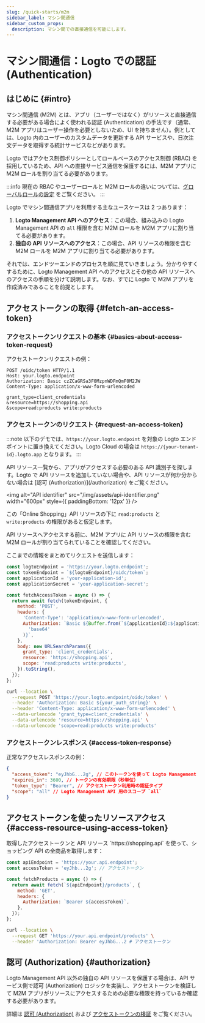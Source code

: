 ```yaml
---
slug: /quick-starts/m2m
sidebar_label: マシン間通信
sidebar_custom_props:
  description: マシン間での直接通信を可能にします。
---
```





# マシン間通信：Logto での認証 (Authentication)

<AppNote type="Machine-to-machine" />

## はじめに \{#intro}

マシン間通信 (M2M) とは、アプリ（ユーザーではなく）がリソースと直接通信する必要がある場合によく使われる認証 (Authentication) の手法です（通常、M2M アプリはユーザー操作を必要としないため、UI を持ちません）。例としては、Logto 内のユーザーのカスタムデータを更新する API サービスや、日次注文データを取得する統計サービスなどがあります。

Logto ではアクセス制御ポリシーとしてロールベースのアクセス制御 (RBAC) を採用しているため、API への直接サービス通信を保護するには、M2M アプリに M2M ロールを割り当てる必要があります。

:::info
現在の RBAC やユーザーロールと M2M ロールの違いについては、[グローバルロールの設定](/authorization/role-based-access-control#configure-global-roles) をご覧ください。
:::

Logto でマシン間通信アプリを利用する主なユースケースは 2 つあります：

1. **Logto Management API へのアクセス**：この場合、組み込みの Logto Management API の `all` 権限を含む M2M ロールを M2M アプリに割り当てる必要があります。
2. **独自の API リソースへのアクセス**：この場合、API リソースの権限を含む M2M ロールを M2M アプリに割り当てる必要があります。

<M2mRoleAssignment />

それでは、エンドツーエンドのプロセスを順に見ていきましょう。分かりやすくするために、Logto Management API へのアクセスとその他の API リソースへのアクセスの手順を分けて説明します。なお、すでに Logto で M2M アプリを作成済みであることを前提とします。

## アクセストークンの取得 \{#fetch-an-access-token}

### アクセストークンリクエストの基本 \{#basics-about-access-token-request}

<BasicsAboutAccessTokenRequest />

アクセストークンリクエストの例：

```http
POST /oidc/token HTTP/1.1
Host: your.logto.endpoint
Authorization: Basic czZCaGRSa3F0MzpnWDFmQmF0M2JW
Content-Type: application/x-www-form-urlencoded

grant_type=client_credentials
&resource=https://shopping.api
&scope=read:products write:products
```

### アクセストークンのリクエスト \{#request-an-access-token}

:::note
以下のデモでは、`https://your.logto.endpoint` を対象の Logto エンドポイントに置き換えてください。Logto Cloud の場合は `https://{your-tenant-id}.logto.app` となります。
:::

<Tabs>

<TabItem value="Logto Management API" label="Logto Management API 用">
  <FetchAccessTokenForLogtoManagementApi />
</TabItem>

<TabItem value="API resource" label="独自の API リソース用">
API リソース一覧から、アプリがアクセスする必要のある API 識別子を探します。Logto で API リソースを追加していない場合や、API リソースが何か分からない場合は [認可 (Authorization)](/authorization) をご覧ください。

<img
  alt="API identifier"
  src="/img/assets/api-identifier.png"
  width="600px"
  style={{ paddingBottom: '12px' }}
/>

この「Online Shopping」API リソースの下に `read:products` と `write:products` の権限があると仮定します。

API リソースへアクセスする前に、M2M アプリに API リソースの権限を含む M2M ロールが割り当てられていることを確認してください。

ここまでの情報をまとめてリクエストを送信します：

<Tabs>

<TabItem value="Node.js" label="Node.js">

```js
const logtoEndpoint = 'https://your.logto.endpoint';
const tokenEndpoint = `${logtoEndpoint}/oidc/token`;
const applicationId = 'your-application-id';
const applicationSecret = 'your-application-secret';

const fetchAccessToken = async () => {
  return await fetch(tokenEndpoint, {
    method: 'POST',
    headers: {
      'Content-Type': 'application/x-www-form-urlencoded',
      Authorization: `Basic ${Buffer.from(`${applicationId}:${applicationSecret}`).toString(
        'base64'
      )}`,
    },
    body: new URLSearchParams({
      grant_type: 'client_credentials',
      resource: 'https://shopping.api',
      scope: 'read:products write:products',
    }).toString(),
  });
};
```

</TabItem>

<TabItem value="cURL" label="cURL">

```bash
curl --location \
  --request POST 'https://your.logto.endpoint/oidc/token' \
  --header 'Authorization: Basic ${your_auth_string}' \
  --header 'Content-Type: application/x-www-form-urlencoded' \
  --data-urlencode 'grant_type=client_credentials' \
  --data-urlencode 'resource=https://shopping.api' \
  --data-urlencode 'scope=read:products write:products'
```

</TabItem>

</Tabs>

</TabItem>
</Tabs>

### アクセストークンレスポンス \{#access-token-response}

正常なアクセスレスポンスの例：

```json
{
  "access_token": "eyJhbG...2g", // このトークンを使って Logto Management API へアクセス
  "expires_in": 3600, // トークンの有効期限（秒単位）
  "token_type": "Bearer", // アクセストークン利用時の認証タイプ
  "scope": "all" // Logto Management API 用のスコープ `all`
}
```

<M2mAccessTokenSubNote />

## アクセストークンを使ったリソースアクセス \{#access-resource-using-access-token}

<AccessTokenUsage />

<Tabs>

<TabItem value="Logto Management API" label="Logto Management API との連携">
  <AccessLogtoManagementApiUsingAccessToken />
</TabItem>

<TabItem value="Your API resource" label="独自の API リソースとの連携">
取得したアクセストークンと API リソース `https://shopping.api` を使って、ショッピング API の全商品を取得します：

<Tabs>
<TabItem value="Node.js" label="Node.js">

```js
const apiEndpoint = 'https://your.api.endpoint';
const accessToken = 'eyJhb...2g'; // アクセストークン

const fetchProducts = async () => {
  return await fetch(`${apiEndpoint}/products`, {
    method: 'GET',
    headers: {
      Authorization: `Bearer ${accessToken}`,
    },
  });
};
```

</TabItem>

<TabItem value="cURL" label="cURL">

```bash
curl --location \
  --request GET 'https://your.api.endpoint/products' \
  --header 'Authorization: Bearer eyJhbG...2 # アクセストークン
```

</TabItem>
</Tabs>
</TabItem>
</Tabs>

## 認可 (Authorization) \{#authorization}

Logto Management API 以外の独自の API リソースを保護する場合は、API サービス側で認可 (Authorization) ロジックを実装し、アクセストークンを検証して M2M アプリがリソースにアクセスするための必要な権限を持っているか確認する必要があります。

詳細は [認可 (Authorization)](/authorization) および [アクセストークンの検証](/authorization/validate-access-tokens) をご覧ください。

